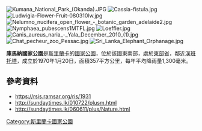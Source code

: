 {{coord|6|30|47|N|81|41|16|E|display=title}}

[[Image:Kumana_National_Park_(Okanda).JPG|right]]
[[Image:Cassia-fistula.jpg|right]]
[[Image:Ludwigia-Flower-Fruit-080310lw.jpg|right]]
[[Image:Nelumno_nucifera_open_flower_-_botanic_garden_adelaide2.jpg|right]]
[[Image:Nymphaea_pubescens1MTFL.jpg|right]]
[[Image:Loeffler.jpg|right]]
[[Image:Canis_aureus_naria_-_Yala_December_2010_(1).jpg|right]]
[[Image:Chat_pecheur_zoo_Pessac.jpg|right]]
[[Image:Sri_Lanka_Elephant_Orphanage.jpg|right]]

'''庫馬納國家公園'''是[[斯里蘭卡|斯里蘭卡]]的[[國家公園|國家公園]]，位於該國東南部，處於[[東部省_(斯里蘭卡)|東部省]]，鄰近[[漢班托塔|漢班托塔]]，成立於1970年1月20日，面積357平方公里，每年平均降雨量1,300毫米。

==參考資料==
* https://rsis.ramsar.org/ris/1931 {{Wayback|url=https://rsis.ramsar.org/ris/1931 |date=20210709182347 }}
* http://sundaytimes.lk/010722/plusm.html {{Wayback|url=http://sundaytimes.lk/010722/plusm.html |date=20200202154607 }}
* http://sundaytimes.lk/060611/plus/Nature.html {{Wayback|url=http://sundaytimes.lk/060611/plus/Nature.html |date=20160303235706 }}

{{SriLanka-geo-stub}}
[[Category:斯里蘭卡國家公園|Category:斯里蘭卡國家公園]]